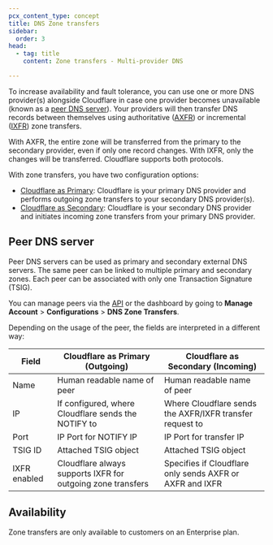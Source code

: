 ```yaml
---
pcx_content_type: concept
title: DNS Zone transfers
sidebar:
  order: 3
head:
  - tag: title
    content: Zone transfers - Multi-provider DNS

---
```


To increase availability and fault tolerance, you can use one or more DNS provider(s) alongside Cloudflare in case one provider becomes unavailable (known as a [peer DNS server](#peer-dns-server)). Your providers will then transfer DNS records between themselves using authoritative ([AXFR](https://datatracker.ietf.org/doc/html/rfc5936)) or incremental ([IXFR](https://datatracker.ietf.org/doc/html/rfc1995)) zone transfers.

With AXFR, the entire zone will be transferred from the primary to the secondary provider, even if only one record changes. With IXFR, only the changes will be transferred. Cloudflare supports both protocols.

With zone transfers, you have two configuration options:

* [Cloudflare as Primary](/dns/zone-setups/zone-transfers/cloudflare-as-primary/): Cloudflare is your primary DNS provider and performs outgoing zone transfers to your secondary DNS provider(s).
* [Cloudflare as Secondary](/dns/zone-setups/zone-transfers/cloudflare-as-secondary/): Cloudflare is your secondary DNS provider and initiates incoming zone transfers from your primary DNS provider.

## Peer DNS server

Peer DNS servers can be used as primary and secondary external DNS servers. The same peer can be linked to multiple primary and secondary zones. Each peer can be associated with only one Transaction Signature (TSIG).

You can manage peers via the [API](/api/operations/secondary-dns-\(-peer\)-list-peers) or the dashboard by going to **Manage Account** > **Configurations** > **DNS Zone Transfers**.

Depending on the usage of the peer, the fields are interpreted in a different way:

| Field        | Cloudflare as Primary (Outgoing)                            | Cloudflare as Secondary (Incoming)                       |
| ------------ | ----------------------------------------------------------- | -------------------------------------------------------- |
| Name         | Human readable name of peer                                 | Human readable name of peer                              |
| IP           | If configured, where Cloudflare sends the NOTIFY to         | Where Cloudflare sends the AXFR/IXFR transfer request to |
| Port         | IP Port for NOTIFY IP                                       | IP Port for transfer IP                                  |
| TSIG ID      | Attached TSIG object                                        | Attached TSIG object                                     |
| IXFR enabled | Cloudflare always supports IXFR for outgoing zone transfers | Specifies if Cloudflare only sends AXFR or AXFR and IXFR |

## Availability

Zone transfers are only available to customers on an Enterprise plan.
